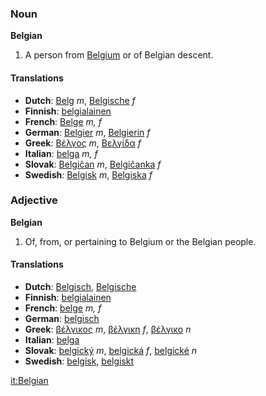 ===Noun===
'''Belgian'''

#A person from [[Belgium]] or of Belgian descent.

====Translations====
*'''Dutch''': [[Belg]] ''m'', [[Belgische]] ''f''
*'''Finnish''': [[belgialainen]]
*'''French''': [[Belge]] ''m, f''
*'''German''': [[Belgier]] ''m'', [[Belgierin]] ''f''
*'''Greek''': [[Βέλγος]] ''m'', [[Βελγίδα]] ''f''
*'''Italian''': [[belga]] ''m, f''
*'''Slovak''': [[Belgičan]] ''m'', [[Belgičanka]] ''f''
*'''Swedish''': [[Belgisk]] ''m'', [[Belgiska]] ''f''

===Adjective===
'''Belgian'''

#Of, from, or pertaining to Belgium or the Belgian people.

====Translations====
*'''Dutch''': [[Belgisch]], [[Belgische]]
*'''Finnish''': [[belgialainen]]
*'''French''': [[belge]] ''m, f''
*'''German''': [[belgisch]]
*'''Greek''': [[βέλγικος]] ''m'', [[βέλγικη]] ''f'',  [[βέλγικο]] ''n''
*'''Italian''': [[belga]]
*'''Slovak''': [[belgický]] ''m'', [[belgická]] ''f'', [[belgické]] ''n''
*'''Swedish''': [[belgisk]], [[belgiskt]]

[[it:Belgian]]